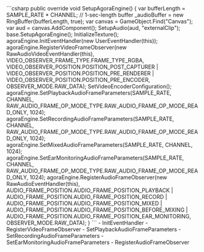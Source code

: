 <PlatformWrapper platform="unity">
    ```csharp
    public override void SetupAgoraEngine()
    {
        var bufferLength = SAMPLE_RATE * CHANNEL; // 1-sec-length buffer
        _audioBuffer = new RingBuffer<float>(bufferLength, true);
        var canvas = GameObject.Find("Canvas");
        var aud = canvas.AddComponent<AudioSource>();
        SetupAudio(aud, "externalClip");
        base.SetupAgoraEngine();
        InitializeTexture();
        agoraEngine.InitEventHandler(new UserEventHandler(this));
        agoraEngine.RegisterVideoFrameObserver(new RawAudioVideoEventHandler(this),
            VIDEO_OBSERVER_FRAME_TYPE.FRAME_TYPE_RGBA,
            VIDEO_OBSERVER_POSITION.POSITION_POST_CAPTURER |
            VIDEO_OBSERVER_POSITION.POSITION_PRE_RENDERER |
            VIDEO_OBSERVER_POSITION.POSITION_PRE_ENCODER,
            OBSERVER_MODE.RAW_DATA);
        SetVideoEncoderConfiguration();
        agoraEngine.SetPlaybackAudioFrameParameters(SAMPLE_RATE, CHANNEL,
            RAW_AUDIO_FRAME_OP_MODE_TYPE.RAW_AUDIO_FRAME_OP_MODE_READ_ONLY, 1024);
        agoraEngine.SetRecordingAudioFrameParameters(SAMPLE_RATE, CHANNEL,
            RAW_AUDIO_FRAME_OP_MODE_TYPE.RAW_AUDIO_FRAME_OP_MODE_READ_ONLY, 1024);
        agoraEngine.SetMixedAudioFrameParameters(SAMPLE_RATE, CHANNEL, 1024);
        agoraEngine.SetEarMonitoringAudioFrameParameters(SAMPLE_RATE, CHANNEL,
            RAW_AUDIO_FRAME_OP_MODE_TYPE.RAW_AUDIO_FRAME_OP_MODE_READ_ONLY, 1024);
        agoraEngine.RegisterAudioFrameObserver(new RawAudioEventHandler(this),
            AUDIO_FRAME_POSITION.AUDIO_FRAME_POSITION_PLAYBACK |
            AUDIO_FRAME_POSITION.AUDIO_FRAME_POSITION_RECORD |
            AUDIO_FRAME_POSITION.AUDIO_FRAME_POSITION_MIXED |
            AUDIO_FRAME_POSITION.AUDIO_FRAME_POSITION_BEFORE_MIXING |
            AUDIO_FRAME_POSITION.AUDIO_FRAME_POSITION_EAR_MONITORING,
            OBSERVER_MODE.RAW_DATA);
    }
    ```
    - <Link to="{{Global.API_REF_UNITY_ROOT}}/class_irtcengine.html#api_irtcengine_addhandler">InitEventHandler</Link>
    - <Link to="{{Global.API_REF_UNITY_ROOT}}/class_irtcengine.html#api_imediaengine_registervideoframeobserver">RegisterVideoFrameObserver</Link>
    - <Link to="{{Global.API_REF_UNITY_ROOT}}/class_irtcengine.html#api_irtcengine_setplaybackaudioframeparameters">SetPlaybackAudioFrameParameters</Link>
    - <Link to="{{Global.API_REF_UNITY_ROOT}}/class_irtcengine.html#api_irtcengine_setrecordingaudioframeparameters">SetRecordingAudioFrameParameters</Link>
    - <Link to="{{Global.API_REF_UNITY_ROOT}}/class_irtcengine.html#api_irtcengine_setearmonitoringaudioframeparameters">SetEarMonitoringAudioFrameParameters</Link>
    - <Link to="{{Global.API_REF_UNITY_ROOT}}/class_irtcengine.html#api_imediaengine_registeraudioframeobserver">RegisterAudioFrameObserver</Link>

</PlatformWrapper>